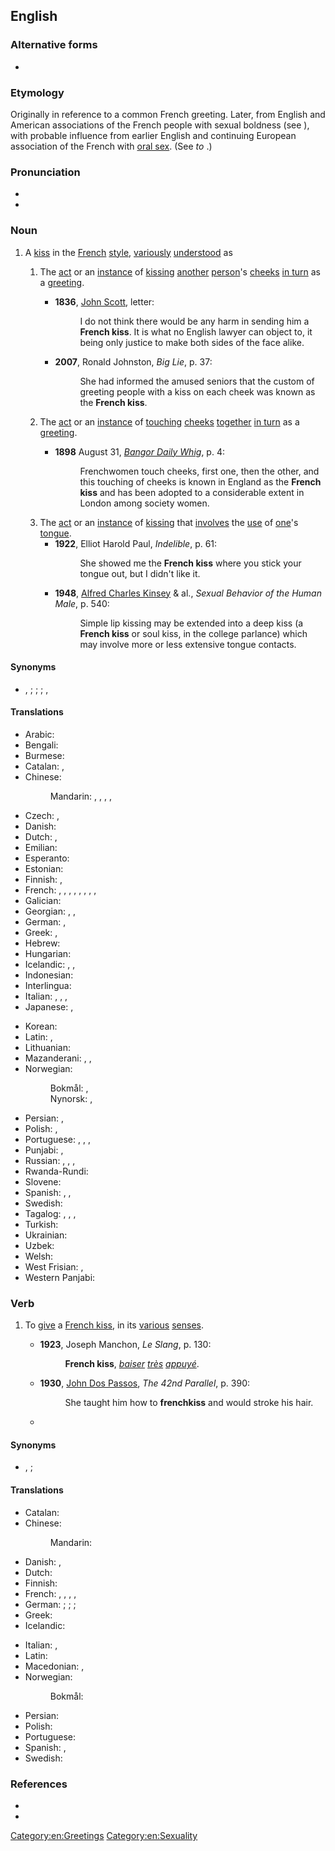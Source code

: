 {{also|French-kiss}}
==English==
{{wikipedia}}

===Alternative forms===
* {{alt|en|French-kiss}}

===Etymology===
Originally in reference to a common French greeting. Later, from English and American associations of the French people with sexual boldness (see {{m|en|French#Adjective|French}}), with probable influence from earlier English and continuing European association of the French with [[oral sex]]. (See ''to'' {{m|en|french#Verb|french}}.)

===Pronunciation===
* {{IPA|en|/frɛntʃˈkɪs/|/frɛnʃˈkɪs/}}
* {{audio|en|en-au-French kiss.ogg|Audio (AU)}}

===Noun===
{{en-noun}}

# A [[kiss]] in the [[French]] [[style]], [[variously]] [[understood]] as
## {{lb|en|now|_|uncommon}} The [[act]] or an [[instance]] of [[kissing]] [[another]] [[person]]'s [[cheek]]s [[in turn]] as a [[greeting]].
##* '''1836''', [[:w:John Scott, 1st earl of Eldon|John Scott]], letter:
##*: I do not think there would be any harm in sending him a '''French kiss'''. It is what no English lawyer can object to, it being only justice to make both sides of the face alike.
##* '''2007''', Ronald Johnston, ''Big Lie'', p. 37:
##*: She had informed the amused seniors that the custom of greeting people with a kiss on each cheek was known as the '''French kiss'''.
## {{lb|en|rare}} The [[act]] or an [[instance]] of [[touching]] [[cheek]]s [[together]] [[in turn]] as a [[greeting]].
##* '''1898''' August 31, ''[[:w:Bangor Daily News|Bangor Daily Whig]]'', p. 4:
##*: Frenchwomen touch cheeks, first one, then the other, and this touching of cheeks is known in England as the '''French kiss''' and has been adopted to a considerable extent in London among society women.
## The [[act]] or an [[instance]] of [[kissing]] that [[involve]]s the [[use]] of [[one]]'s [[tongue]].
##* '''1922''', Elliot Harold Paul, ''Indelible'', p. 61:
##*: She showed me the '''French kiss''' where you stick your tongue out, but I didn't like it.
##* '''1948''', [[:w:Alfred Charles Kinsey|Alfred Charles Kinsey]] & al., ''Sexual Behavior of the Human Male'', p. 540:
##*: Simple lip kissing may be extended into a deep kiss (a '''French kiss''' or soul kiss, in the college parlance) which may involve more or less extensive tongue contacts.

====Synonyms====
* {{s|kiss involving the tongue}} {{l|en|tongue kiss}}, {{l|en|cataglottism}}; {{l|en|soul kiss}} {{q|US}}; {{l|en|snog}} {{q|UK}}; {{l|en|shift}}, {{l|en|meet|to meet||pos=|tr=}} {{q|IRE}}

====Translations====
{{trans-top|a kiss involving the tongue}}
* Arabic: {{t|ar|قُبْلَة فَرَنْسِيَّة|f}}
* Bengali: {{t|bn|ফরাসি চুম্বন|sc=Beng}}
* Burmese: {{t|my|ဖရင့်ကစ်|sc=Mymr}}
* Catalan: {{t|ca|bes amb llengua|m}}, {{t|ca|petó amb llengua|m}}
* Chinese:
*: Mandarin: {{t+|cmn|舌吻|tr=shéwěn|sc=Hani}}, {{t+|cmn|濕吻|sc=Hani}}, {{t+|cmn|湿吻|tr=shīwěn|sc=Hani}}, {{t|cmn|深吻|tr=shēnwěn|sc=Hani}}, {{t|cmn|法式接吻|tr=fǎshì jiēwěn|sc=Hani}}
* Czech: {{t+|cs|francouzský polibek|m}}, {{t+|cs|francouzák|m}}
* Danish: {{t|da|tungekys|n}}
* Dutch: {{t+|nl|tongzoen|m}}, {{t+|nl|tongkus|m}}
* Emilian: {{t|egl|bêś a la francéśa|m}}
* Esperanto: {{t|eo|franca kiso}}
* Estonian: {{t|et|keelesuudlus}}
* Finnish: {{t|fi|kielisuudelma}}, {{t+|fi|kielari}}
* French: {{t+|fr|baiser florentin|m}}, {{t+|fr|baiser colombin|m}}, {{t|fr|baiser amoureux|m}}, {{t|fr|baiser profond|m}}, {{t+|fr|baiser lingual|m}}, {{qualifier|colloquial}} {{t+|fr|patin|m}}, {{t+|fr|pelle|f}}, {{t+|fr|galoche|f}}, {{qualifier|Québec}} {{t+|fr|french|m}}
* Galician: {{t|gl|bico francés|m}}
* Georgian: {{t|ka|მოჯიგრა}}, {{t|ka|ჩაზასა}}, {{t|ka|მიზასა}}
* German: {{t+|de|Zungenkuss|m}}, {{t+|de|französischer Kuss}}
* Greek: {{t+|el|γλωσσόφιλο|n}}, {{t+|el|γαλλικό φιλί|n}}
* Hebrew: {{t+|he|נְשִׁיקָה צָרְפָתִית|f|tr=nəšīqå̄h ṣå̄rəp̄å̄ṯīṯ|sc=Hebr}}
* Hungarian: {{t|hu|nyelves csók}}
* Icelandic: {{t|is|sleikur|m}}, {{t|is|tungukoss|m}}, {{t|is|franskur koss|m}}
* Indonesian: {{t|id|ciuman Perancis}}
* Interlingua: {{t|ia|basio a lingua}}
* Italian: {{t|it|bacio alla francese|m}}, {{qualifier|dated}} {{t|it|bacio alla fiorentina|m}}, {{qualifier|colloquial}} {{t|it|slinguata|f}}, {{t+|it|limonata|f}}
* Japanese: {{t|ja|ディープ・キス|tr=dīpu-kisu}}, {{t|ja|フレンチ・キス|tr=Furenchi-kisu}}
{{trans-mid}}
* Korean: {{t|ko|프렌치 키스}}
* Latin: {{t|la|suāvium|n}}, {{t|la|bāsium linguae|n}}
* Lithuanian: {{t|lt|prancūziškas bučinys|m}}
* Mazanderani: {{t|mzn|فرانسوی خاش}}, {{t|mzn|عاشقونه خاش}}, {{t|mzn|لو بَیتِن}}
* Norwegian:
*: Bokmål: {{t|nb|tungekyss|m|n}}, {{t|nb|fransk kyss|m|n}}
*: Nynorsk: {{t|nn|tungekyss|m|n}}, {{t|nn|fransk kyss|m|n}}
* Persian: {{t|fa|بوسه فرانسوی|tr=buse farânsavi|sc=fa-Arab}}, {{t|fa|بوسه عاشقانه|tr=buse 'âšeqâne|sc=fa-Arab}}
* Polish: {{t+|pl|francuski pocałunek|m}}, {{t+|pl|pocałunek z języczkiem|m}}
* Portuguese: {{t|pt|beijo de língua|m}}, {{t|pt|beijo francês|m}}, {{qualifier|Portugal}} {{t+|pt|linguado|m}}, {{t|pt|beijo linguado|m}}
* Punjabi: {{t|pa|ਫਰੈਂਚ ਕਿਸ|sc=Guru}}, {{t|pa|ਫ਼੍ਰਾਂਸੀਸੀ ਚੁੰਮੀ|sc=Guru}}
* Russian: {{t+|ru|францу́зский поцелу́й|m}}, {{t|ru|поцелу́й взасо́с|m|sc=Cyrl}}, {{t|ru|глубо́кий поцелу́й|m|sc=Cyrl}}, {{t|ru|поцелу́й с языко́м|m|sc=Cyrl}}
* Rwanda-Rundi: {{t|rw|gusomana kw'abafaransa}}
* Slovene: {{t|sl|francọ̑ski poljȗb|m}}
* Spanish: {{t|es|beso francés|m}}, {{t+|es|beso con lengua|m}}, {{t+|es|morreo|m}}
* Swedish: {{t|sv|tungkyss|c}}
* Tagalog: {{t|tl|laplapan}}, {{t|tl|halik na Pranses}}, {{t|tl|halik ng Pranses}}, {{t|tl|halik-Pranses}}
* Turkish: {{t|tr|Fransız öpücüğü}}
* Ukrainian: {{t|uk|францу́зький поцілу́нок|m|sc=Cyrl}}
* Uzbek: {{t|uz|fransuz boʻsa|sc=Cyrl}}
* Welsh: {{t|cy|cusan Ffrengig|m}}
* West Frisian: {{t|fy|tongtút|c}}, {{t|fy|tongepat|c}}
* Western Panjabi: {{t|pnb|فرینچ چمی}}
{{trans-bottom}}

===Verb===
{{en-verb}}

# {{lb|en|ambitransitive}} To [[give]] a [[#Noun|French kiss]], in its [[various]] [[sense]]s.
#* '''1923''', Joseph Manchon, ''Le Slang'', p. 130:
#*: '''French kiss''', ''[[baiser]] [[très]] [[appuyé]]''.
#* '''1930''', [[:w:John Dos Passos|John Dos Passos]], ''The 42nd Parallel'', p. 390:
#*: She taught him how to '''frenchkiss''' and would stroke his hair.
#* {{quote-book|en|passage=That's how she pictured him, her French lover, like the deepest kiss that she had ever felt. She who had never '''French kissed'''.|title=Sleeping with Houdini: Poems|author=Nin Andrews|page=76|year=2007|publisher=BOA Editions|ISBN=1929918992}}

====Synonyms====
* {{l|en|french}}, {{l|en|French}}; {{l|en|snog}} {{q|UK}}

====Translations====
{{trans-top|to give a French kiss}}
* Catalan: {{t+|ca|morrejar}}
* Chinese:
*: Mandarin: {{t-check|cmn|[[跟]][[某人]][[舌吻]]|tr=gēn mǒurén shéwěn|sc=Hani}}
* Danish: {{t|da|tungekysse}}, {{t|da|snave}}
* Dutch: {{t+|nl|tongzoenen}}
* Finnish: {{t|fi|[[antaa]] [[kielisuudelma]]}}
* French: {{qualifier|colloquial}} {{t+|fr|rouler un patin}}, {{t+|fr|rouler une pelle}}, {{t+|fr|rouler une galoche}}, {{t+|fr|galocher}}, {{qualifier|Québec}} {{t+|fr|frencher}}
* German: {{t|de|[[mit]] [[Zunge]] [[küssen]]}}; {{t|de|[[einen]] [[Zungenkuss]] [[geben]]}}; {{q|roughly}} {{t+|de|knutschen}}; {{q|slang}} {{t|de|rumlecken}}
* Greek: {{t|el|[[φιλάω]] [[με]] [[γλώσσα]]}}
* Icelandic: {{t|is|fara í sleik}}
{{trans-mid}}
* Italian: {{qualifier|colloquial}} {{t+|it|limonare}}, {{t|it|limonarsi}}
* Latin: {{t|la|columbōr}}
* Macedonian: {{t|mk|се мува|impf|sc=Cyrl}}, {{t|mk|мува|impf|sc=Cyrl}}
* Norwegian:
*: Bokmål: {{t|nb|kline}}
* Persian: {{t|fa|لب گرفتن|tr=lab gereftan|sc=fa-Arab}}
* Polish: {{t+|pl|całować|alt=całować po francusku}}
* Portuguese: {{t|pt|beijar de língua}}
* Spanish: {{qualifier|colloquial}} {{t+|es|tranzar}}, {{t+|es|morrear}}
* Swedish: {{t|sv|tungkyssa}}
{{trans-bottom}}

===References===
* {{R:OED Online|French kiss|n|272849|2009}}
* {{R:OED Online|French kiss|v|272850|2009}}

[[Category:en:Greetings]]
[[Category:en:Sexuality]]